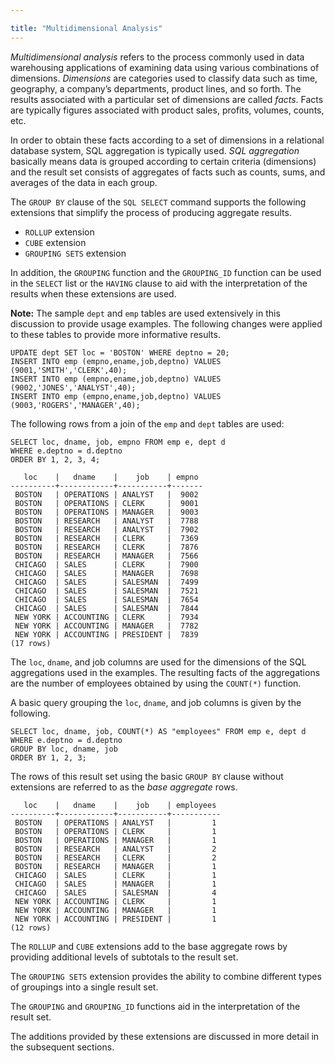 ---

title: "Multidimensional Analysis"
---

<div id="multidimensional_analysis" class="registered_link"></div>

*Multidimensional analysis* refers to the process commonly used in data warehousing applications of examining data using various combinations of dimensions. *Dimensions* are categories used to classify data such as time, geography, a company’s departments, product lines, and so forth. The results associated with a particular set of dimensions are called *facts*. Facts are typically figures associated with product sales, profits, volumes, counts, etc.

In order to obtain these facts according to a set of dimensions in a relational database system, SQL aggregation is typically used. *SQL aggregation* basically means data is grouped according to certain criteria (dimensions) and the result set consists of aggregates of facts such as counts, sums, and averages of the data in each group.

The `GROUP BY` clause of the `SQL SELECT` command supports the following extensions that simplify the process of producing aggregate results.

- `ROLLUP` extension
- `CUBE` extension
- `GROUPING SETS` extension

In addition, the `GROUPING` function and the `GROUPING_ID` function can be used in the `SELECT` list or the `HAVING` clause to aid with the interpretation of the results when these extensions are used.

**Note:** The sample `dept` and `emp` tables are used extensively in this discussion to provide usage examples. The following changes were applied to these tables to provide more informative results.

```
UPDATE dept SET loc = 'BOSTON' WHERE deptno = 20;
INSERT INTO emp (empno,ename,job,deptno) VALUES (9001,'SMITH','CLERK',40);
INSERT INTO emp (empno,ename,job,deptno) VALUES (9002,'JONES','ANALYST',40);
INSERT INTO emp (empno,ename,job,deptno) VALUES (9003,'ROGERS','MANAGER',40);
```

The following rows from a join of the `emp` and `dept` tables are used:

```
SELECT loc, dname, job, empno FROM emp e, dept d
WHERE e.deptno = d.deptno
ORDER BY 1, 2, 3, 4;

   loc    |   dname    |    job    | empno
----------+------------+-----------+-------
 BOSTON   | OPERATIONS | ANALYST   |  9002
 BOSTON   | OPERATIONS | CLERK     |  9001
 BOSTON   | OPERATIONS | MANAGER   |  9003
 BOSTON   | RESEARCH   | ANALYST   |  7788
 BOSTON   | RESEARCH   | ANALYST   |  7902
 BOSTON   | RESEARCH   | CLERK     |  7369
 BOSTON   | RESEARCH   | CLERK     |  7876
 BOSTON   | RESEARCH   | MANAGER   |  7566
 CHICAGO  | SALES      | CLERK     |  7900
 CHICAGO  | SALES      | MANAGER   |  7698
 CHICAGO  | SALES      | SALESMAN  |  7499
 CHICAGO  | SALES      | SALESMAN  |  7521
 CHICAGO  | SALES      | SALESMAN  |  7654
 CHICAGO  | SALES      | SALESMAN  |  7844
 NEW YORK | ACCOUNTING | CLERK     |  7934
 NEW YORK | ACCOUNTING | MANAGER   |  7782
 NEW YORK | ACCOUNTING | PRESIDENT |  7839
(17 rows)
```

The `loc`, `dname`, and job columns are used for the dimensions of the SQL aggregations used in the examples. The resulting facts of the aggregations are the number of employees obtained by using the `COUNT(*)` function.

A basic query grouping the `loc`, `dname`, and job columns is given by the following.

```
SELECT loc, dname, job, COUNT(*) AS "employees" FROM emp e, dept d
WHERE e.deptno = d.deptno
GROUP BY loc, dname, job
ORDER BY 1, 2, 3;
```

The rows of this result set using the basic `GROUP BY` clause without extensions are referred to as the *base aggregate* rows.

```
   loc    |   dname    |    job    | employees
----------+------------+-----------+-----------
 BOSTON   | OPERATIONS | ANALYST   |         1
 BOSTON   | OPERATIONS | CLERK     |         1
 BOSTON   | OPERATIONS | MANAGER   |         1
 BOSTON   | RESEARCH   | ANALYST   |         2
 BOSTON   | RESEARCH   | CLERK     |         2
 BOSTON   | RESEARCH   | MANAGER   |         1
 CHICAGO  | SALES      | CLERK     |         1
 CHICAGO  | SALES      | MANAGER   |         1
 CHICAGO  | SALES      | SALESMAN  |         4
 NEW YORK | ACCOUNTING | CLERK     |         1
 NEW YORK | ACCOUNTING | MANAGER   |         1
 NEW YORK | ACCOUNTING | PRESIDENT |         1
(12 rows)
```

The `ROLLUP` and `CUBE` extensions add to the base aggregate rows by providing additional levels of subtotals to the result set.

The `GROUPING SETS` extension provides the ability to combine different types of groupings into a single result set.

The `GROUPING` and `GROUPING_ID` functions aid in the interpretation of the result set.

The additions provided by these extensions are discussed in more detail in the subsequent sections.